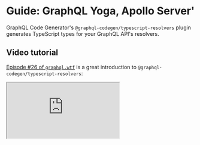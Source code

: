 
# Guide: GraphQL Yoga, Apollo Server'

GraphQL Code Generator's `@graphql-codegen/typescript-resolvers` plugin generates TypeScript types for your GraphQL API's resolvers.

## Video tutorial

[Episode #26 of `graphql.wtf`](https://graphql.wtf/episodes/26-type-safe-resolvers-with-graphql-code-generator) is a great introduction to `@graphql-codegen/typescript-resolvers`:

<iframe
  style={{ width: '100%', height: 400, marginTop: 24 }}
  src="https://youtube.com/embed/tHMaNmqPIC4"
  title="YouTube video player"
  allow="accelerometer; autoplay; clipboard-write; encrypted-media; gyroscope; picture-in-picture"
  allowFullScreen
/>

<Callout>
  [More weekly episodes are available in `graphql.wtf`](https://graphql.wtf) by [Jamie Barton](https://twitter.com/notrab).
</Callout>

## Guide

Most GraphQL API resolvers remain untyped or wrongly typed, which leads to multiple issues:

- resolvers not compliant with the Schema definition

- unhandled scenarios

- typos in the resolvers' function type signature

For this reason, GraphQL Code Generator provides `@graphql-codegen/typescript-resolvers` that help automate the generation of resolvers' typings.

Just a few configuration steps are required to get the resolvers types generated:

**1. Move your GraphQL Schema declaration in dedicated `.graphql` files**

```graphql filename="schema.graphql"
type Author {
  id: Int!
  firstName: String!
  lastName: String!
  posts(findTitle: String): [Post]
}

type Post {
  id: Int!
  title: String!
  author: Author
}

type Query {
  posts: [Post]
}
```

**2. Install the `@graphql-codegen/typescript-resolvers` plugin**

<PackageCmd packages={['-D @graphql-codegen/typescript-resolvers @graphql-codegen/typescript']} />

**3. Configure the plugin**

Create or update your `codegen.yaml` file as follows:

<Tabs items={['Apollo Server', 'GraphQL Yoga']}>
<Tab>
```yaml
schema: schema.graphql
generates:
  ./resolvers-types.ts:
    config:
      useIndexSignature: true
    plugins:
      - typescript
      - typescript-resolvers
```
</Tab>

<Tab>
```yaml
schema: schema.graphql
generates:
  ./resolvers-types.ts:
    plugins:
      - typescript
      - typescript-resolvers
```
</Tab>
</Tabs>

**4. Run the codegen and update your code**

Assuming that, as recommended, your `package.json` has the following script:

```json
{
  "scripts": {
    "generate": "graphql-codegen"
  }
}
```

Running the following generates the `graphql/generated.tsx` file.

<PackageCmd packages={[{ name: 'generate', cmd: 'run' }]} />

We can now write/migrate our GraphQL API implementation as follows:

<Tabs items={['Apollo Server', 'GraphQL Yoga']}>
<Tab>
```ts
import { readFileSync } from 'node:fs'
import { ApolloServer } from 'apollo-server'
import { Resolvers } from './resolvers-types'

const typeDefs = readFileSync('./schema.graphql', 'utf8')

const resolvers: Resolvers = {
  Query: {
    // typed resolvers
  }
}

const server = new ApolloServer({ typeDefs, resolvers })

// The `listen` method launches a web server
server.listen().then(({ url }) => {
  console.log(`🚀  Server ready at ${url}`)
})
```
</Tab>

<Tab>
```ts
import { readFileSync } from 'node:fs'
import { createServer } from '@graphql-yoga/node'
import { Resolvers } from './resolvers-types'

const typeDefs = readFileSync('./schema.graphql', 'utf8')

const resolvers: Resolvers = {
  Query: {
    // typed resolvers
  }
}

const server = createServer({ typeDefs, resolvers })

server.start()
```
</Tab>
</Tabs>

A complete tutorial, written by The Guild's CTO, Dotan Simha, is available on our blog: [Better Type Safety for your GraphQL resolvers with GraphQL Codegen](https://the-guild.dev/blog/better-type-safety-for-resolvers-with-graphql-codegen).

For more advanced configuration (models or context typing), please refer to the [plugin documentation](/plugins/typescript-resolvers).
